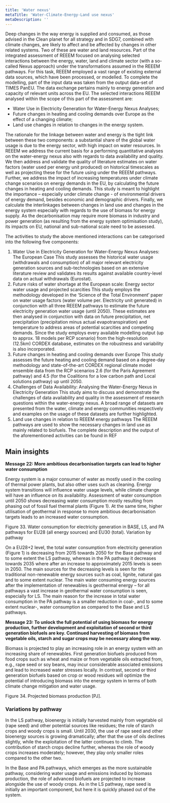 ```yaml
---
title: 'Water nexus'
metaTitle: 'Water-Climate-Energy-Land use nexus'
metaDescription: ''
---
```


Deep changes in the way energy is supplied and consumed, as those advised in the Clean planet for all strategy and in SDG7, combined with climate changes, are likely to affect and be affected by changes in other related systems. Two of these are water and land resources. Part of the integrated assessment of REEEM focused on analysing selected interactions between the energy, water, land and climate sector (with a so-called Nexus approach) under the transformations assumed in the REEEM pathways. For this task, REEEM employed a vast range of existing external data sources, which have been processed, or modelled. To complete the modelling, part of the input data was taken from the output data-set of TIMES PanEU. The data exchange pertains mainly to energy generation and capacity of relevant units across the EU. The selected interactions REEEM analysed within the scope of this part of the assessment are:

*	Water Use in Electricity Generation for Water-Energy Nexus Analyses;
*	Future changes in heating and cooling demands over Europe as the effect of a changing climate;
*	Land use changes in relation to changes in the energy system.

The rationale for the linkage between water and energy is the tight link between these two components: a substantial share of the global water usage is due to the energy sector, with high impact on water resources. In REEEM we address the current basis for a performing quantitative analyses on the water-energy nexus also with regards to data availability and quality. We then address and validate the quality of literature estimates on water factors (water used per energy unit produced) on historical timescales as well as projecting these for the future using under the REEEM pathways. Further, we address the impact of increasing temperatures under climate change scenarios on energy demands in the EU, by calculating the future changes in heating and cooling demands. This study is meant to highlight the importance – especially under climate change - of environmental drivers of energy demand, besides economic and demographic drivers. Finally, we calculate the interlinkages between changes in land use and changes in the energy system especially with regards to the use of biomass for energy supply. As the decarbonisation may require more biomass in industry and power generation (as resulting from the energy system optimisation study), its impacts on EU, national and sub-national scale need to be assessed.

The activities to study the above mentioned interactions can be categorised into the following five components:

1.	Water Use in Electricity Generation for Water-Energy Nexus Analyses: The European Case
This study assesses the historical water usage (withdrawals and consumption) of all major relevant electricity generation sources and sub-technologies based on an extensive literature review and validates its results against available country-level data on actual withdrawals (Eurostat).
2.	Future risks of water shortage at the European scale: Energy sector water usage and projected scarcities
This study employs the methodology developed in the ‘Science of the Total Environment’ paper on water usage factors (water volume per. Electricity unit generated) in conjunction with all three REEEM pathways to estimate the future electricity generation water usage (until 2050). These estimates are then analysed in conjunction with data on future precipitation, net precipitation (precipitation minus actual evapotranspiration) and temperature to address areas of potential scarcities and competing demands. Since the study employs every available modelling output (up to approx. 18 models per RCP scenario) from the high-resolution (12.5km) CORDEX database, estimates on the robustness and variability is also incorporated.
3.	Future changes in heating and cooling demands over Europe
This study assesses the future heating and cooling demand based on a degree-day methodology and state-of-the-art CORDEX regional climate model ensemble data from the RCP scenarios 2.6 (for the Paris Agreement pathway) and 4.5 (for the Coalitions for a low carbon path and Local solutions pathway) up until 2050.
4.	Challenges of Data Availability: Analysing the Water-Energy Nexus in Electricity Generation
This study aims to discuss and demonstrate the challenges of data availability and quality in the assessment of research questions within the water-energy nexus. A broad range of datasets are presented from the water, climate and energy communities respectively and examples on the usage of these datasets are further highlighted.
5.	Land use changes in relation to REEEM energy pathways
The REEEM pathways are used to show the necessary changes in land use as mainly related to biofuels.
The complete description and the output of the aforementioned activities can be found in REF

## Main insights

**Message 22: More ambitious decarbonisation targets can lead to higher water consumption**

Energy system is a major consumer of water as mostly used in the cooling of thermal power plants, but also other uses such as cleaning. Energy system transitions will influence water usage levels, while climate change will have an influence on its availability. Assessment of water consumption until 2050 shows decreasing water consumption mostly resulting from phasing out of fossil fuel thermal plants (Figure 1). At the same time, higher utilisation of geothermal in response to more ambitious decarbonisation targets leads to an increased water consumption.
 
Figure 33. Water consumption for electricity generation in BASE, LS, and PA pathways for EU28 (all energy sources) and EU30 (total).
Variation by pathway

On a EU28+2 level, the total water consumption from electricity generation (Figure 1) is decreasing from 2015 towards 2050 for the Base pathway and to some extent the LS pathway, whereas in the PA pathway it decreases towards 2035 where after an increase to approximately 2015 levels is seen in 2050. The main sources for the decreasing levels is seen for the traditional non-renewable energy sources such as coal, lignite, natural gas and to some extent nuclear. The main water consuming energy sources after the implementation of renewables is geothermal energy – for all pathways a vast increase in geothermal water consumption is seen, especially for LS. The main reason for the increase in total water consumption in the PA pathway is a smaller reduction in coal-, and to some extent nuclear-, water consumption as compared to the Base and LS pathways.

**Message 23: To unlock the full potential of using biomass for energy production, further development and exploitation of second or third generation biofuels are key. Continued harvesting of biomass from vegetable oils, starch and sugar crops may be necessary along the way.**

Biomass is projected to play an increasing role in an energy system with an increasing share of renewables. First generation biofuels produced from food crops such as wheat and maize or from vegetable oils extracted from, e.g., rape seed or soy beans, may incur considerable associated emissions and lead to increased water stresses locally. In contrast, second or third generation biofuels based on crop or wood residues will optimize the potential of introducing biomass into the energy system in terms of both climate change mitigation and water usage.
 
Figure 34. Projected biomass production [PJ].

### Variations by pathway
In the LS pathway, bioenergy is initially harvested mainly from vegetable oil (rape seed) and other potential sources like residues; the role of starch crops and woody crops is small. Until 2030, the use of rape seed and other bioenergy sources is growing dramatically; after that the use of oils declines slightly, while the exploitation of the latter continues to climb. The contribution of starch crops decline further, whereas the role of woody crops increases moderately; however, they play only smaller roles compared to the other two.

In the Base and PA pathways, which emerges as the more sustainable pathway, considering water usage and emissions induced by biomass production, the role of advanced biofuels are projected to increase alongside the use of woody crops. As in the LS pathway, rape seed is initially an important component, but here it is quickly phased out of the system.
